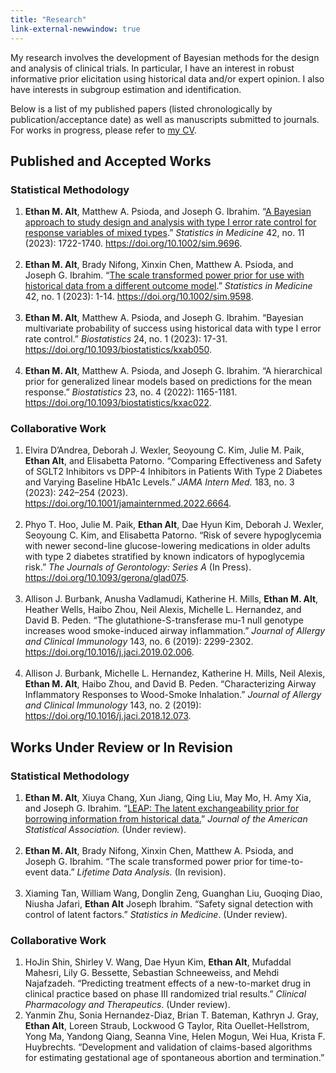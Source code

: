 ```yaml
---
title: "Research"
link-external-newwindow: true
---
```


My research involves the development of Bayesian methods for the design and analysis of clinical trials. In particular, I have an interest in robust informative prior elicitation using historical data and/or expert opinion. I also have interests in subgroup estimation and identification.

Below is a list of my published papers (listed chronologically by publication/acceptance date) as well as manuscripts submitted to journals. For works in progress, please refer to [my CV](https://www.overleaf.com/read/pghtrskfypjt).

## Published and Accepted Works

### Statistical Methodology

1.  **Ethan M. Alt**, Matthew A. Psioda, and Joseph G. Ibrahim. "[A Bayesian approach to study design and analysis with type I error rate control for response variables of mixed types](https://onlinelibrary.wiley.com/share/author/4JMAGNWZIJWXTNZYPQCK?target=10.1002/sim.9696)." *Statistics in Medicine* 42, no. 11 (2023): 1722-1740. <https://doi.org/10.1002/sim.9696>.\
    \
2.  **Ethan M. Alt**, Brady Nifong, Xinxin Chen, Matthew A. Psioda, and Joseph G. Ibrahim. "[The scale transformed power prior for use with historical data from a different outcome model](https://onlinelibrary.wiley.com/share/author/2RKWDWJMW6FTDPQV6ATD?target=10.1002/sim.9598)." *Statistics in Medicine* 42, no. 1 (2023): 1-14. <https://doi.org/10.1002/sim.9598>.\
    \
3.  **Ethan M. Alt**, Matthew A. Psioda, and Joseph G. Ibrahim. "Bayesian multivariate probability of success using historical data with type I error rate control." *Biostatistics* 24, no. 1 (2023): 17-31. <https://doi.org/10.1093/biostatistics/kxab050>.\
    \
4.  **Ethan M. Alt**, Matthew A. Psioda, and Joseph G. Ibrahim. "A hierarchical prior for generalized linear models based on predictions for the mean response." *Biostatistics* 23, no. 4 (2022): 1165-1181. <https://doi.org/10.1093/biostatistics/kxac022>.

### Collaborative Work

1.  Elvira D'Andrea, Deborah J. Wexler, Seoyoung C. Kim, Julie M. Paik, **Ethan Alt**, and Elisabetta Patorno. "Comparing Effectiveness and Safety of SGLT2 Inhibitors vs DPP-4 Inhibitors in Patients With Type 2 Diabetes and Varying Baseline HbA1c Levels." *JAMA Intern Med.* 183, no. 3 (2023): 242--254 (2023). <https://doi.org/10.1001/jamainternmed.2022.6664>.\
    \
2.  Phyo T. Hoo, Julie M. Paik, **Ethan Alt**, Dae Hyun Kim, Deborah J. Wexler, Seoyoung C. Kim, and Elisabetta Patorno. "Risk of severe hypoglycemia with newer second-line glucose-lowering medications in older adults with type 2 diabetes stratified by known indicators of hypoglycemia risk." *The Journals of Gerontology: Series A* (In Press). <https://doi.org/10.1093/gerona/glad075>.\
    \
3.  Allison J. Burbank, Anusha Vadlamudi, Katherine H. Mills, **Ethan M. Alt**, Heather Wells, Haibo Zhou, Neil Alexis, Michelle L. Hernandez, and David B. Peden. "The glutathione-S-transferase mu-1 null genotype increases wood smoke-induced airway inflammation." *Journal of Allergy and Clinical Immunology* 143, no. 6 (2019): 2299-2302. <https://doi.org/10.1016/j.jaci.2019.02.006>.\
    \
4.  Allison J. Burbank, Michelle L. Hernandez, Katherine H. Mills, Neil Alexis, **Ethan M. Alt**, Haibo Zhou, and David B. Peden. "Characterizing Airway Inflammatory Responses to Wood-Smoke Inhalation." *Journal of Allergy and Clinical Immunology* 143, no. 2 (2019): <https://doi.org/10.1016/j.jaci.2018.12.073>.

## Works Under Review or In Revision

### Statistical Methodology

1.  **Ethan M. Alt**, Xiuya Chang, Xun Jiang, Qing Liu, May Mo, H. Amy Xia, and Joseph G. Ibrahim. "[LEAP: The latent exchangeability prior for borrowing information from historical data.](https://arxiv.org/abs/2303.05223)" *Journal of the American Statistical Association.* (Under review).\
    \
2.  **Ethan M. Alt**, Brady Nifong, Xinxin Chen, Matthew A. Psioda, and Joseph G. Ibrahim. "The scale transformed power prior for time-to-event data." *Lifetime Data Analysis.* (In revision).\
    \
3.  Xiaming Tan, William Wang, Donglin Zeng, Guanghan Liu, Guoqing Diao, Niusha Jafari, **Ethan Alt** Joseph Ibrahim. "Safety signal detection with control of latent factors." *Statistics in Medicine*. (Under review).

### Collaborative Work

1.  HoJin Shin, Shirley V. Wang, Dae Hyun Kim, **Ethan Alt**, Mufaddal Mahesri, Lily G. Bessette, Sebastian Schneeweiss, and Mehdi Najafzadeh. "Predicting treatment effects of a new-to-market drug in clinical practice based on phase III randomized trial results." *Clinical Pharmacology and Therapeutics*. (Under review).\
2.  Yanmin Zhu, Sonia Hernandez-Diaz, Brian T. Bateman, Kathryn J. Gray, **Ethan Alt**, Loreen Straub, Lockwood G Taylor, Rita Ouellet-Hellstrom, Yong Ma, Yandong Qiang, Seanna Vine, Helen Mogun, Wei Hua, Krista F. Huybrechts. "Development and validation of claims-based algorithms for estimating gestational age of spontaneous abortion and termination."
